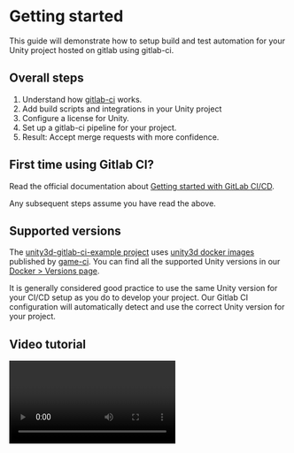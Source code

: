 
# Getting started

This guide will demonstrate how to setup build and test automation for your Unity project hosted on
gitlab using gitlab-ci.

## Overall steps

1. Understand how [gitlab-ci](https://docs.gitlab.com/ce/ci/) works.
2. Add build scripts and integrations in your Unity project
3. Configure a license for Unity.
4. Set up a gitlab-ci pipeline for your project.
5. Result: Accept merge requests with more confidence.

## First time using Gitlab CI?

Read the official documentation about
[Getting started with GitLab CI/CD](https://docs.gitlab.com/ce/ci/quick_start/).

Any subsequent steps assume you have read the above.

## Supported versions

The [unity3d-gitlab-ci-example project](https://gitlab.com/game-ci/unity3d-gitlab-ci-example/) uses
[unity3d docker images](https://github.com/game-ci/docker/) published by
[game-ci](https://github.com/game-ci). You can find all the supported Unity versions in our
[Docker > Versions page](/docs/docker/versions).

It is generally considered good practice to use the same Unity version for your CI/CD setup as you
do to develop your project. Our Gitlab CI configuration will automatically detect and use the
correct Unity version for your project.

## Video tutorial

<Video url="https://www.youtube-nocookie.com/embed/k0NcedDzEqA" />

:::caution

The video is slightly outdated, but the general concepts are still the same. 👍

- Activation process has changed a bit since then.
- Docker images have been updated
- The `.gitlab-ci.yml` file uses different variables now.

:::

## Setting Up GitLab CI for Your Unity Project

Follow these steps to quickly set up GitLab CI for your Unity project.

### 1. Run the Commands

Open a terminal in the **parent folder** where you want to set up your Unity project and run these
commands one by one. In summary, these commands will:

- Clone the example project
- Copy the necessary files and folders to your Unity project.

:::info

See [example project's release](https://gitlab.com/game-ci/unity3d-gitlab-ci-example/-/releases) for
stable versions.

:::

```bash
# Clone the example repository
git clone https://gitlab.com/game-ci/unity3d-gitlab-ci-example.git

# Note: you can checkout a specific version if you want
#cd unity3d-gitlab-ci-example
#git checkout v4.0.0
#cd ..

# Change directory to your Unity project folder
cd your-unity-project

# Create necessary directories
mkdir -p Assets/Scripts/Editor/

# Copy required files from the example project
cp ../unity3d-gitlab-ci-example/.gitlab-ci.yml ./
cp -r ../unity3d-gitlab-ci-example/ci ./
cp ../unity3d-gitlab-ci-example/Assets/Scripts/Editor/BuildCommand.cs ./Assets/Scripts/Editor/
```

- Replace `your-unity-project` with the name of your Unity project folder.

<details><summary>Verify the copied files</summary>

After running these commands, you should see the following files and folders in your Unity project:

```plaintext
your-unity-project/
├── .gitlab-ci.yml
├── ci/
│   ├── nunit-transforms/
│   │   ├── LICENSE.txt
│   │   └── nunit3-junit.xslt
│   ├── before_script.sh
│   ├── build.sh
│   ├── docker_build.sh
│   ├── docker_test.sh
│   ├── return_license.sh
│   └── test.sh
└── Assets/Scripts/Editor/BuildCommand.cs
```

</details>

### 2. Customize the Configuration

1. **Edit the `.gitlab-ci.yml` file**:

   - Open the copied `.gitlab-ci.yml` file in your Unity project folder.
   - Update the Unity version and other variables. Your Unity version can be found in
     `ProjectSettings/ProjectVersion.txt`.

2. **Update the `UNITY_DIR` variable**:
   - If your Unity project isn’t located at the root of your repository, update the `UNITY_DIR`
     variable in the `.gitlab-ci.yml` file to the relative path of your Unity project.

### 3. Push Changes to GitLab

Add the files to your repository:

```bash
git add .gitlab-ci.yml ci/ Assets/Scripts/Editor/BuildCommand.cs
git commit -m "Add GameCI configuration"
git push
```

### Proceed to activation

That’s It! You're one step away from having automated builds and tests for your Unity project.
Proceed to the [Activation](./02-activation.mdx) guide.
